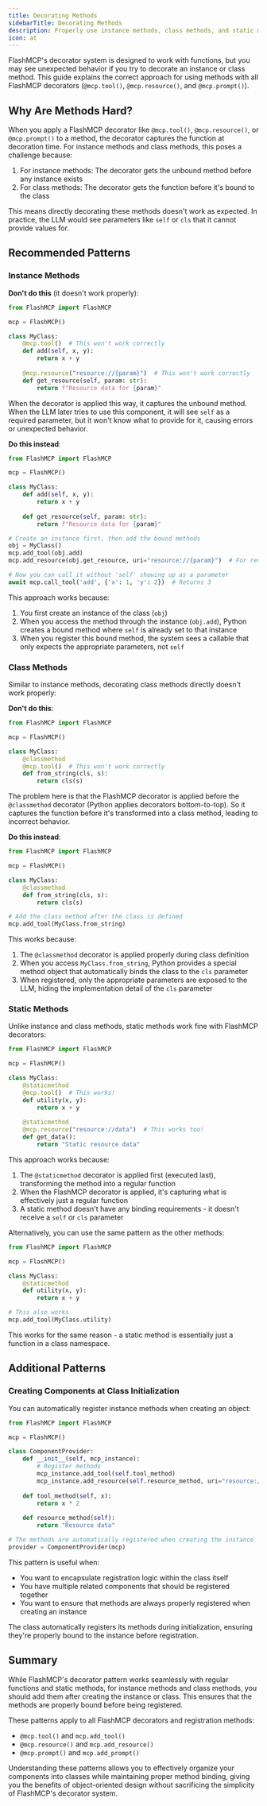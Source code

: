```yaml
---
title: Decorating Methods
sidebarTitle: Decorating Methods
description: Properly use instance methods, class methods, and static methods with FlashMCP decorators.
icon: at
---
```


FlashMCP's decorator system is designed to work with functions, but you may see unexpected behavior if you try to decorate an instance or class method. This guide explains the correct approach for using methods with all FlashMCP decorators (`@mcp.tool()`, `@mcp.resource()`, and `@mcp.prompt()`).

## Why Are Methods Hard?

When you apply a FlashMCP decorator like `@mcp.tool()`, `@mcp.resource()`, or `@mcp.prompt()` to a method, the decorator captures the function at decoration time. For instance methods and class methods, this poses a challenge because:

1. For instance methods: The decorator gets the unbound method before any instance exists
2. For class methods: The decorator gets the function before it's bound to the class

This means directly decorating these methods doesn't work as expected. In practice, the LLM would see parameters like `self` or `cls` that it cannot provide values for.

## Recommended Patterns

### Instance Methods

**Don't do this** (it doesn't work properly):

```python
from FlashMCP import FlashMCP

mcp = FlashMCP()

class MyClass:
    @mcp.tool()  # This won't work correctly
    def add(self, x, y):
        return x + y
    
    @mcp.resource("resource://{param}")  # This won't work correctly
    def get_resource(self, param: str):
        return f"Resource data for {param}"
```

When the decorator is applied this way, it captures the unbound method. When the LLM later tries to use this component, it will see `self` as a required parameter, but it won't know what to provide for it, causing errors or unexpected behavior.

**Do this instead**:

```python
from FlashMCP import FlashMCP

mcp = FlashMCP()

class MyClass:
    def add(self, x, y):
        return x + y
    
    def get_resource(self, param: str):
        return f"Resource data for {param}"

# Create an instance first, then add the bound methods
obj = MyClass()
mcp.add_tool(obj.add)
mcp.add_resource(obj.get_resource, uri="resource://{param}")  # For resources

# Now you can call it without 'self' showing up as a parameter
await mcp.call_tool('add', {'x': 1, 'y': 2})  # Returns 3
```

This approach works because:
1. You first create an instance of the class (`obj`)
2. When you access the method through the instance (`obj.add`), Python creates a bound method where `self` is already set to that instance
3. When you register this bound method, the system sees a callable that only expects the appropriate parameters, not `self`

### Class Methods

Similar to instance methods, decorating class methods directly doesn't work properly:

**Don't do this**:

```python
from FlashMCP import FlashMCP

mcp = FlashMCP()

class MyClass:
    @classmethod
    @mcp.tool()  # This won't work correctly
    def from_string(cls, s):
        return cls(s)
```

The problem here is that the FlashMCP decorator is applied before the `@classmethod` decorator (Python applies decorators bottom-to-top). So it captures the function before it's transformed into a class method, leading to incorrect behavior.

**Do this instead**:

```python
from FlashMCP import FlashMCP

mcp = FlashMCP()

class MyClass:
    @classmethod
    def from_string(cls, s):
        return cls(s)

# Add the class method after the class is defined
mcp.add_tool(MyClass.from_string)
```

This works because:
1. The `@classmethod` decorator is applied properly during class definition
2. When you access `MyClass.from_string`, Python provides a special method object that automatically binds the class to the `cls` parameter
3. When registered, only the appropriate parameters are exposed to the LLM, hiding the implementation detail of the `cls` parameter

### Static Methods

Unlike instance and class methods, static methods work fine with FlashMCP decorators:

```python
from FlashMCP import FlashMCP

mcp = FlashMCP()

class MyClass:
    @staticmethod
    @mcp.tool()  # This works!
    def utility(x, y):
        return x + y
    
    @staticmethod
    @mcp.resource("resource://data")  # This works too!
    def get_data():
        return "Static resource data"
```

This approach works because:
1. The `@staticmethod` decorator is applied first (executed last), transforming the method into a regular function
2. When the FlashMCP decorator is applied, it's capturing what is effectively just a regular function
3. A static method doesn't have any binding requirements - it doesn't receive a `self` or `cls` parameter

Alternatively, you can use the same pattern as the other methods:

```python
from FlashMCP import FlashMCP

mcp = FlashMCP()

class MyClass:
    @staticmethod
    def utility(x, y):
        return x + y

# This also works
mcp.add_tool(MyClass.utility)
```

This works for the same reason - a static method is essentially just a function in a class namespace.

## Additional Patterns

### Creating Components at Class Initialization

You can automatically register instance methods when creating an object:

```python
from FlashMCP import FlashMCP

mcp = FlashMCP()

class ComponentProvider:
    def __init__(self, mcp_instance):
        # Register methods
        mcp_instance.add_tool(self.tool_method)
        mcp_instance.add_resource(self.resource_method, uri="resource://data")
    
    def tool_method(self, x):
        return x * 2
    
    def resource_method(self):
        return "Resource data"

# The methods are automatically registered when creating the instance
provider = ComponentProvider(mcp)
```

This pattern is useful when:
- You want to encapsulate registration logic within the class itself
- You have multiple related components that should be registered together
- You want to ensure that methods are always properly registered when creating an instance

The class automatically registers its methods during initialization, ensuring they're properly bound to the instance before registration.

## Summary

While FlashMCP's decorator pattern works seamlessly with regular functions and static methods, for instance methods and class methods, you should add them after creating the instance or class. This ensures that the methods are properly bound before being registered.

These patterns apply to all FlashMCP decorators and registration methods:
- `@mcp.tool()` and `mcp.add_tool()`
- `@mcp.resource()` and `mcp.add_resource()`
- `@mcp.prompt()` and `mcp.add_prompt()`

Understanding these patterns allows you to effectively organize your components into classes while maintaining proper method binding, giving you the benefits of object-oriented design without sacrificing the simplicity of FlashMCP's decorator system.
